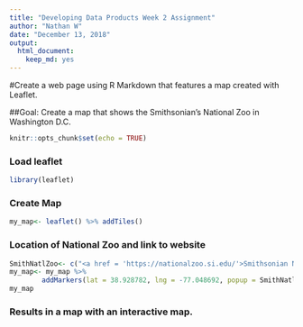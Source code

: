 ```yaml
---
title: "Developing Data Products Week 2 Assignment"
author: "Nathan W"
date: "December 13, 2018"
output: 
  html_document: 
    keep_md: yes
---
```

#Create a web page using R Markdown that features a map created with Leaflet.

##Goal: Create a map that shows the Smithsonian's National Zoo in Washington D.C.
```r
knitr::opts_chunk$set(echo = TRUE)
```

### Load leaflet
```r
library(leaflet)
```

### Create Map
```r
my_map<- leaflet() %>% addTiles()

```

### Location of National Zoo and link to website
```r
SmithNatlZoo<- c("<a href = 'https://nationalzoo.si.edu/'>Smithsonian National Zoo</a>")
my_map<- my_map %>%
        addMarkers(lat = 38.928782, lng = -77.048692, popup = SmithNatlZoo)
my_map
```

### Results in a map with an interactive map.